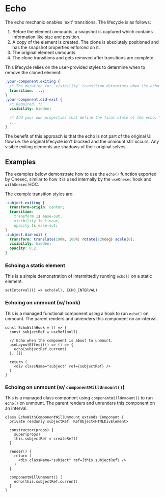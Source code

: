 
<Meta title="Mechanics/Echo" />

# Echo

The echo mechanic enables 'exit' transitions. The lifecycle is as follows:

1. Before the element unmounts, a snapshot is captured which contains information like size and position.
2. A copy of the element is created. The clone is absolutely positioned and has the snapshot properties enforced on it.
3. The original element unmounts.
4. The clone transitions and gets removed after transitions are complete.

This lifecycle relies on the user-provided styles to determine when to remove the cloned element:

```css
.your-component.exiting {
  /* The duration for `visibility` transition determines when the echo is removed from the DOM. */
  transition: ...;
}
.your-component.did-exit {
  /* Required. */
  visibility: hidden;

  /* Add your own properties that define the final state of the echo. */
  ...
}
```

The benefit of this approach is that the echo is not part of the original UI flow i.e. the original lifecycle isn't blocked and the unmount still occurs. Any visible exiting elements are shadows of their original selves.

## Examples
The examples below demonstrate how to use the `echo()` function exported by Onesec, similar to how it is used internally by the `useOnesec` hook and `withOnesec` HOC.

The example transition styles are:
```css
.subject.exiting {
  transform-origin: center;
  transition:
    transform 1s ease-out,
    visibility 1s linear,
    opacity 1s ease-out;
}
.subject.did-exit {
  transform: translate(100%, 100%) rotate(720deg) scale(0);
  visibility: hidden;
  opacity: 0.2;
}
```
### Echoing a static element
<EchoStatic />

This is a simple demonstration of intermittedly running `echo()` on a static element.
```tsx
setInterval(() => echo(el), ECHO_INTERVAL)
```

### Echoing on unmount (w/ hook)
<EchoManager>
  <EchoWithHook />
</EchoManager>

This is a managed functional component using a hook to run `echo()` on unmount. The parent renders and unrenders this component on an interval.

```tsx
const EchoWithHook = () => {
  const subjectRef = useRef(null)

  // Echo when the component is about to unmount.
  useLayoutEffect(() => () => {
    echo(subjectRef.current)
  }, [])

  return (
    <div className="subject" ref={subjectRef} />
  )
}
```

### Echoing on unmount (w/ `componentWillUnmount()`)
<EchoManager>
  <EchoWithComponentWillUnmount />
</EchoManager>

This is a managed class component using `componentWillUnmount()` to run `echo()` on unmount. The parent renders and unrenders this component on an interval.

```tsx
class EchoWithComponentWillUnmount extends Component {
  private readonly subjectRef: RefObject<HTMLDivElement>

  constructor(props) {
    super(props)
    this.subjectRef = createRef()
  }

  render() {
    return (
      <div className="subject" ref={this.subjectRef} />
    )
  }

  componentWillUnmount() {
    echo(this.subjectRef.current)
  }
}
```
